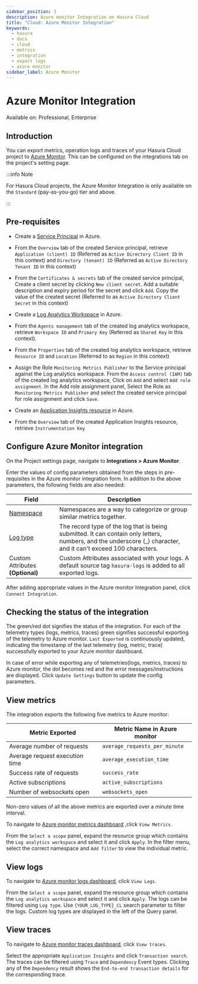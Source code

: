 ```yaml
---
sidebar_position: 3
description: Azure monitor Integration on Hasura Cloud
title: "Cloud: Azure Monitor Integration"
keywords:
  - hasura
  - docs
  - cloud
  - metrics
  - integration
  - export logs
  - azure monitor
sidebar_label: Azure Monitor
---
```



# Azure Monitor Integration

<div className="badge badge--primary heading-badge">Available on: Professional, Enterprise</div>

## Introduction

You can export metrics, operation logs and traces of your Hasura Cloud project to
[Azure Monitor](https://azure.microsoft.com/en-in/services/monitor/). This can be configured on the integrations tab on
the project's setting page.

:::info Note

For Hasura Cloud projects, the Azure Monitor Integration is only available on the `Standard` (pay-as-you-go) tier and
above.

:::

## Pre-requisites

- Create a
  [Service Principal](https://docs.microsoft.com/en-us/azure/active-directory/develop/howto-create-service-principal-portal#register-an-application-with-azure-ad-and-create-a-service-principal)
  in Azure.

- From the `Overview` tab of the created Service principal, retrieve `Application (client) ID` (Referred as
  `Active Directory Client ID` in this context) and `Directory (tenant) ID` (Referred as `Active Directory Tenant ID` in
  this context)

  <Thumbnail
    src="/img/observability/service-principal-properties.png"
    alt="Service Principal Properties"
    width="1146px"
  />

- From the `Certificates & secrets` tab of the created service principal, Create a client secret by clicking
  `New client secret`. Add a suitable description and expiry period for the secret and click `Add`. Copy the value of
  the created secret (Referred to as `Active Directory Client Secret` in this context)

  <Thumbnail src="/img/observability/service-principal-secret.png" alt="Service Principal Secret" width="1146px" />

- Create a [Log Analytics Workspace](https://docs.microsoft.com/en-us/azure/azure-monitor/logs/quick-create-workspace)
  in Azure.

- From the `Agents management` tab of the created log analytics workspace, retrieve `Workspace ID` and `Primary Key`
  (Referred as `Shared Key` in this context).

  <Thumbnail
    src="/img/observability/log-analytics-workspace-config.png"
    alt="Log Analytics workspace config parameters"
    width="1146px"
  />

- From the `Properties` tab of the created log analytics workspace, retrieve `Resource ID` and `Location` (Referred to
  as `Region` in this context)

  <Thumbnail src="/img/observability/log-analytics-properties.png" alt="Log Analytics Properties" width="1146px" />

- Assign the Role `Monitoring Metrics Publisher` to the Service principal against the Log analytics workspace. From the
  `Access control (IAM)` tab of the created log analytics workspace, Click on `Add` and select `Add role assignment`. In
  the Add role assignment panel, Select the Role as `Monitoring Metrics Publisher` and select the created service
  principal for role assignment and click `Save`.

  <Thumbnail src="/img/observability/service-principal-role.png" alt="Service Principal Role" width="1146px" />

- Create an
  [Application Insights resource](https://docs.microsoft.com/en-us/azure/azure-monitor/app/create-new-resource>) in
  Azure.

- From the `Overview` tab of the created Application Insights resource, retrieve `Instrumentation Key`

  <Thumbnail src="/img/observability/azure-instrumentation-key.png" alt="Instrumentation Key" width="1146px" />

## Configure Azure Monitor integration

On the Project settings page, navigate to **Integrations > Azure Monitor**.

<Thumbnail
  src="/img/observability/integrate-azure-monitor.png"
  alt="Configure Azure Monitor Integration"
  width="1146px"
/>

Enter the values of config parameters obtained from the steps in pre-requisites in the Azure monitor integration form.
In addition to the above parameters, the following fields are also needed:

| Field                                                                                                          | Description                                                                                                                                                      |
| -------------------------------------------------------------------------------------------------------------- | ---------------------------------------------------------------------------------------------------------------------------------------------------------------- |
| [Namespace](https://docs.microsoft.com/en-us/azure/azure-monitor/essentials/metrics-custom-overview#namespace) | Namespaces are a way to categorize or group similar metrics together.                                                                                            |
| [Log type](https://docs.microsoft.com/en-us/azure/azure-monitor/logs/data-collector-api#request-headers)       | The record type of the log that is being submitted. It can contain only letters, numbers, and the underscore (\_) character, and it can't exceed 100 characters. |
| Custom Attributes **(Optional)**                                                                               | Custom Attributes associated with your logs. A default source tag `hasura-logs` is added to all exported logs.                                                   |

After adding appropriate values in the Azure monitor Integration panel, click `Connect Integration`.

## Checking the status of the integration

The green/red dot signifies the status of the integration. For each of the telemetry types (logs, metrics, traces) green
signifies successful exporting of the telemetry to Azure monitor. `Last Exported` is continuously updated, indicating
the timestamp of the last telemetry (log, metric, trace) successfully exported to your Azure monitor dashboard.

<Thumbnail
  src="/img/observability/configure-azure-monitor-done.png"
  alt="Azure monitor Integration successfully configured"
  width="1146px"
/>

In case of error while exporting any of telemetries(logs, metrics, traces) to Azure monitor, the dot becomes red and the
error messages/instructions are displayed. Click `Update Settings` button to update the config parameters.

<Thumbnail
  src="/img/observability/configure-azure-monitor-fail.png"
  alt="Azure monitor Integration unable to push logs"
  width="1146px"
/>

## View metrics

The integration exports the following five metrics to Azure monitor:

| Metric Exported                | Metric Name in Azure monitor  |
| ------------------------------ | ----------------------------- |
| Average number of requests     | `average_requests_per_minute` |
| Average request execution time | `average_execution_time`      |
| Success rate of requests       | `success_rate`                |
| Active subscriptions           | `active_subscriptions`        |
| Number of websockets open      | `websockets_open`             |

Non-zero values of all the above metrics are exported over a minute time interval.

To navigate to
[Azure monitor metrics dashboard](https://portal.azure.com/#blade/Microsoft_Azure_Monitoring/AzureMonitoringBrowseBlade/metrics)
,click `View Metrics`.

<Thumbnail
  src="/img/observability/azure-monitor-view-metrics.png"
  alt="Azure monitor Integration successfully configured"
  width="1146px"
/>

From the `Select a scope` panel, expand the resource group which contains the `Log analytics workspace` and select it
and click `Apply`. In the filter menu, select the correct namespace and `Add filter` to view the individual metric.

<Thumbnail
  src="/img/observability/azure-monitor-metrics.png"
  alt="Metrics successfully exported to Azure monitor"
  width="1146px"
/>

## View logs

To navigate to
[Azure monitor logs dashboard](https://portal.azure.com/#blade/Microsoft_Azure_Monitoring/AzureMonitoringBrowseBlade/logs),
click `View Logs`.

<Thumbnail
  src="/img/observability/azure-monitor-view-logs.png"
  alt="Azure monitor Integration successfully configured"
  width="1146px"
/>

From the `Select a scope` panel, expand the resource group which contains the `Log analytics workspace` and select it
and click `Apply`. The logs can be filtered using `Log type`. Use `{YOUR_LOG_TYPE}_CL` search parameter to filter the
logs. Custom log types are displayed in the left of the Query panel.

<Thumbnail
  src="/img/observability/azure-monitor-logs.png"
  alt="Logs successfully exported to Azure monitor"
  width="1146px"
/>

## View traces

To navigate to
[Azure monitor traces dashboard](https://portal.azure.com/#blade/Microsoft_Azure_Monitoring/AzureMonitoringBrowseBlade/applicationsInsights),
click `View traces`.

<Thumbnail
  src="/img/observability/azure-monitor-view-traces.png"
  alt="Application Insights Instrumentation Key"
  width="1146px"
/>

Select the appropriate `Application Insights` and click `Transaction search`. The traces can be filtered using `Trace`
and `Dependency` Event types. Clicking any of the `Dependency` result shows the `End-to-end transaction details` for the
corresponding trace.

<Thumbnail
  src="/img/observability/azure-monitor-trace-flame-graph.png"
  alt="Traces successfully exported to Azure monitor"
  width="1146px"
/>

